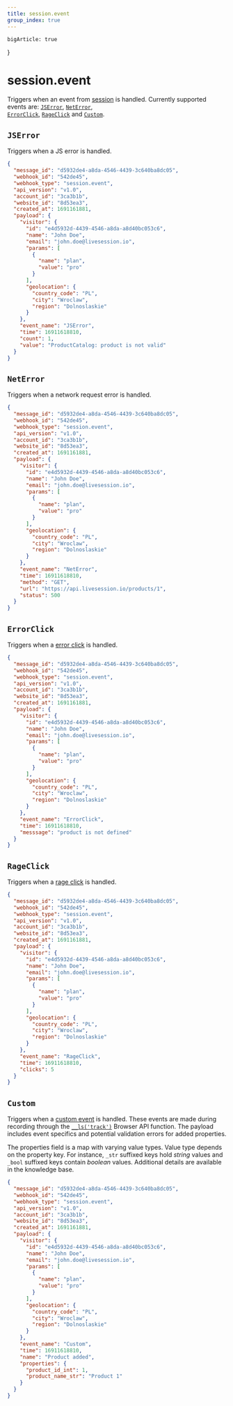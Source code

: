 ```yaml
---
title: session.event
group_index: true
---
```

    bigArticle: true
}

# session.event

Triggers when an event from [session](https://livesession.io) is handled. Currently supported events are:
[`JSError`](https://livesession.io),
[`NetError`](https://livesession.io),<br/>
[`ErrorClick`](https://livesession.io),
[`RageClick`](https://livesession.io) and
[`Custom`](https://livesession.io).

## `JSError`
Triggers when a JS error is handled.

```json Example JSError payload
{
  "message_id": "d5932de4-a8da-4546-4439-3c640ba8dc05",
  "webhook_id": "542de45",
  "webhook_type": "session.event",
  "api_version": "v1.0",
  "account_id": "3ca3b1b",
  "website_id": "8d53ea3",
  "created_at": 1691161881,
  "payload": {
    "visitor": {
      "id": "e4d5932d-4439-4546-a8da-a8d40bc053c6",
      "name": "John Doe",
      "email": "john.doe@livesession.io",
      "params": [
        {
          "name": "plan",
          "value": "pro"
        }
      ],
      "geolocation": {
        "country_code": "PL",
        "city": "Wroclaw",
        "region": "Dolnoslaskie"
      }
    },
    "event_name": "JSError",
    "time": 16911618810,
    "count": 1,
    "value": "ProductCatalog: product is not valid"
  }
}
```

## `NetError`
Triggers when a network request error is handled.

```json Example NetError payload
{
  "message_id": "d5932de4-a8da-4546-4439-3c640ba8dc05",
  "webhook_id": "542de45",
  "webhook_type": "session.event",
  "api_version": "v1.0",
  "account_id": "3ca3b1b",
  "website_id": "8d53ea3",
  "created_at": 1691161881,
  "payload": {
    "visitor": {
      "id": "e4d5932d-4439-4546-a8da-a8d40bc053c6",
      "name": "John Doe",
      "email": "john.doe@livesession.io",
      "params": [
        {
          "name": "plan",
          "value": "pro"
        }
      ],
      "geolocation": {
        "country_code": "PL",
        "city": "Wroclaw",
        "region": "Dolnoslaskie"
      }
    },
    "event_name": "NetError",
    "time": 16911618810,
    "method": "GET",
    "url": "https://api.livesession.io/products/1",
    "status": 500
  }
}
```
## `ErrorClick`
Triggers when a [error click](https://livesession.io) is handled.

```json Example ErrorClick payload
{
  "message_id": "d5932de4-a8da-4546-4439-3c640ba8dc05",
  "webhook_id": "542de45",
  "webhook_type": "session.event",
  "api_version": "v1.0",
  "account_id": "3ca3b1b",
  "website_id": "8d53ea3",
  "created_at": 1691161881,
  "payload": {
    "visitor": {
      "id": "e4d5932d-4439-4546-a8da-a8d40bc053c6",
      "name": "John Doe",
      "email": "john.doe@livesession.io",
      "params": [
        {
          "name": "plan",
          "value": "pro"
        }
      ],
      "geolocation": {
        "country_code": "PL",
        "city": "Wroclaw",
        "region": "Dolnoslaskie"
      }
    },
    "event_name": "ErrorClick",
    "time": 16911618810,
    "messsage": "product is not defined"
  }
}
```

## `RageClick`
Triggers when a [rage click](https://livesession.io) is handled.

```json exmple RageClick payload
{
  "message_id": "d5932de4-a8da-4546-4439-3c640ba8dc05",
  "webhook_id": "542de45",
  "webhook_type": "session.event",
  "api_version": "v1.0",
  "account_id": "3ca3b1b",
  "website_id": "8d53ea3",
  "created_at": 1691161881,
  "payload": {
    "visitor": {
      "id": "e4d5932d-4439-4546-a8da-a8d40bc053c6",
      "name": "John Doe",
      "email": "john.doe@livesession.io",
      "params": [
        {
          "name": "plan",
          "value": "pro"
        }
      ],
      "geolocation": {
        "country_code": "PL",
        "city": "Wroclaw",
        "region": "Dolnoslaskie"
      }
    },
    "event_name": "RageClick",
    "time": 16911618810,
    "clicks": 5
  }
}
```

## `Custom`
Triggers when a [custom event](https://livesession.io) is handled.
These events are made during recording through the [`__ls('track')`](https://livesession.io) Browser API function.
The payload includes event specifics and potential validation errors for added properties.

The properties field is a map with varying value types.
Value type depends on the property key. For instance, `_str` suffixed keys hold *string* values and `_bool` suffixed keys contain *boolean* values.
Additional details are available in the knowledge base.

```json Example Custom paylod
{
  "message_id": "d5932de4-a8da-4546-4439-3c640ba8dc05",
  "webhook_id": "542de45",
  "webhook_type": "session.event",
  "api_version": "v1.0",
  "account_id": "3ca3b1b",
  "website_id": "8d53ea3",
  "created_at": 1691161881,
  "payload": {
    "visitor": {
      "id": "e4d5932d-4439-4546-a8da-a8d40bc053c6",
      "name": "John Doe",
      "email": "john.doe@livesession.io",
      "params": [
        {
          "name": "plan",
          "value": "pro"
        }
      ],
      "geolocation": {
        "country_code": "PL",
        "city": "Wroclaw",
        "region": "Dolnoslaskie"
      }
    },
    "event_name": "Custom",
    "time": 16911618810,
    "name": "Product added",
    "properties": {
      "product_id_int": 1,
      "product_name_str": "Product 1"
    }
  }
}
```